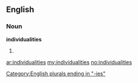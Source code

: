 ==English==

===Noun===
'''individualities'''

# {{plural of|[[individuality]]}}

[[Category:English plurals ending in "-ies"]]

[[ar:individualities]]
[[my:individualities]]
[[no:individualities]]
